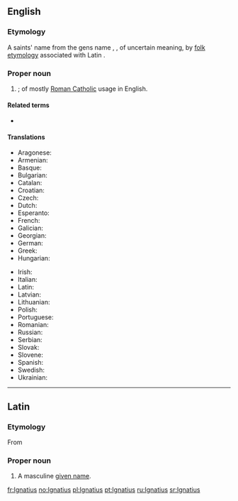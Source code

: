 ==English==

===Etymology===
A saints' name from the {{etyl|la|en}} gens name {{term|Ignatius|lang=la}}, {{term|Egnatius|lang=la}}, of uncertain meaning, by [[folk etymology]] associated with Latin {{term|ignis||fire|lang=la}}.

===Proper noun===
{{en-proper noun}}

# {{given name|male|from=Latin}}; of mostly [[Roman Catholic]] usage in English.

====Related terms====
* {{l|en|Ignaty}}

====Translations====
{{trans-top|male given name}}
* Aragonese: {{t|an|Inazio}}
* Armenian: {{t|hy|Իգնատիոս|sc=Armn}}
* Basque: {{t+|eu|Inazio}}
* Bulgarian: {{t|bg|Игнатий|sc=Cyrl}}
* Catalan: {{t+|ca|Ignasi}}
* Croatian: {{t|sh|Ignacije}}
* Czech: {{t|cs|Ignác}}
* Dutch: {{t|nl|Ignatius}}
* Esperanto: {{t|eo|Ignaco}}
* French: {{t+|fr|Ignace}}
* Galician: {{t+|gl|Ignacio}}
* Georgian: {{t|ka|ეგნატე|tr=egnate|sc=Geor}}
* German: {{t|de|Ignaz}}
* Greek: {{t+|el|Ιγνάτιος}}
* Hungarian: {{t+|hu|Ignác}}
{{trans-mid}}
* Irish: {{t|ga|Ignáit}}
* Italian: {{t+|it|Ignazio}}
* Latin: {{t|la|Ignatius}}
* Latvian: {{t|lv|Ignats|m}}
* Lithuanian: {{t|lt|Ignacas}}
* Polish: {{t+|pl|Ignacy}}
* Portuguese: {{t+|pt|Inácio}}
* Romanian: {{t|ro|Ignațiu}}
* Russian: {{t+|ru|Игнатий|tr=Ignátij}}
* Serbian: {{t|sh|Игнац}}
* Slovak: {{t|sk|Ignác}}
* Slovene: {{t|sl|Ignacij}}
* Spanish: {{t+|es|Ignacio}}
* Swedish: {{t|sv|Ignatius}}
* Ukrainian: {{t|uk|Ігнатій|sc=Cyrl}}
{{trans-bottom}}

----

==Latin==

===Etymology===
From {{etyl|grc|la}} {{term|Ἰγνάτιος|lang=grc}}

===Proper noun===
{{la-proper noun|Ignātius|Ignatii|Ignātiī|m|second}}

# A masculine [[given name]].

[[fr:Ignatius]]
[[no:Ignatius]]
[[pl:Ignatius]]
[[pt:Ignatius]]
[[ru:Ignatius]]
[[sr:Ignatius]]
